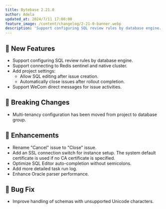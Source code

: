 ```yaml
---
title: Bytebase 2.21.0
author: Adela
updated_at: 2024/7/11 17:00:00
feature_image: /content/changelog/2-21-0-banner.webp
description: 'Support configuring SQL review rules by database engine.'
---
```



## 🚀 New Features

- Support configuring SQL review rules by database engine.
- Support connecting to Redis sentinel and native cluster.
- Add project settings:
  - Allow SQL editing after issue creation.
  - Automatically close issues after rollout completion.
- Support WeCom direct messages for issue activities.

## 🔔 Breaking Changes

- Multi-tenancy configuration has been moved from project to database group.

## 🎄 Enhancements

- Rename "Cancel" issue to "Close" issue.
- Add an SSL connection switch for instance setup. The system default certificate is used if no CA certificate is specified.
- Optimize SQL Editor auto-completion without semicolons.
- Add more detailed task run log.
- Enhance Oracle parser performance.

## 🐞 Bug Fix

- Improve handling of schemas with unsupported Unicode characters.

<InstallUpgrade />

